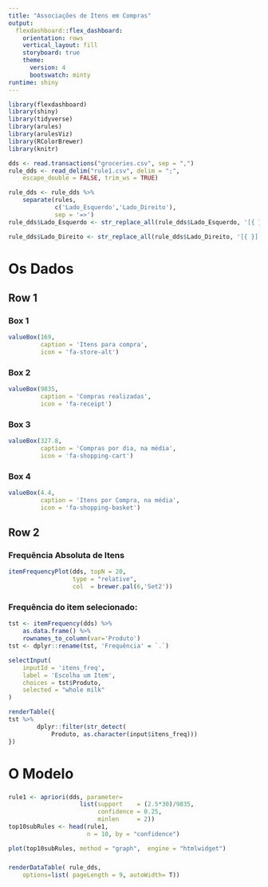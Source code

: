 ```yaml
---
title: "Associações de Itens em Compras"
output: 
  flexdashboard::flex_dashboard:
    orientation: rows
    vertical_layout: fill
    storyboard: true
    theme:
      version: 4
      bootswatch: minty
runtime: shiny
---
```


```r
library(flexdashboard)
library(shiny)
library(tidyverse)
library(arules)
library(arulesViz)
library(RColorBrewer)
library(knitr)

dds <- read.transactions("groceries.csv", sep = ",")
rule_dds <- read_delim("rule1.csv", delim = ";", 
    escape_double = FALSE, trim_ws = TRUE)

rule_dds <- rule_dds %>% 
	separate(rules,
			 c('Lado_Esquerdo','Lado_Direito'),
			 sep = '=>')
rule_dds$Lado_Esquerdo <- str_replace_all(rule_dds$Lado_Esquerdo, '[{ }]', '')

rule_dds$Lado_Direito <- str_replace_all(rule_dds$Lado_Direito, '[{ }]', '')

```

# Os Dados {data-icon="fa-database"}

## Row 1 {data-height=200}

### Box 1

```r
valueBox(169,
		 caption = 'Itens para compra',
		 icon = 'fa-store-alt')
```

### Box 2

```r
valueBox(9835,
		 caption = 'Compras realizadas',
		 icon = 'fa-receipt')
```

### Box 3

```r
valueBox(327.8,
		 caption = 'Compras por dia, na média',
		 icon = 'fa-shopping-cart')
```

### Box 4

```r
valueBox(4.4,
		 caption = 'Itens por Compra, na média',
		 icon = 'fa-shopping-basket')
```



##  Row 2 {data-height=800}

### Frequência Absoluta de Itens {data-width=600}

```r
itemFrequencyPlot(dds, topN = 20,
				  type = "relative",
				  col  = brewer.pal(6,'Set2'))
```

### Frequência do item selecionado: {data-width=400}
  
```r

tst <- itemFrequency(dds) %>%
	as.data.frame() %>%
	rownames_to_column(var='Produto')
tst <- dplyr::rename(tst, 'Frequência' = `.`)

selectInput(
	inputId = 'itens_freq',
	label = 'Escolha um Item',
	choices = tst$Produto,
	selected = "whole milk"
)

renderTable({
tst %>%
		dplyr::filter(str_detect(
			Produto, as.character(input$itens_freq)))
})

```


# O Modelo {data-icon="fa-random"}

###
```r
rule1 <- apriori(dds, parameter=
				 	list(support    = (2.5*30)/9835,
				 		 confidence = 0.25,
				 		 minlen     = 2))
top10subRules <- head(rule1,
					  n = 10, by = "confidence")
```


```r
plot(top10subRules, method = "graph",  engine = "htmlwidget")
```

###

```r
renderDataTable( rule_dds,
	options=list( pageLength = 9, autoWidth= T))
```

